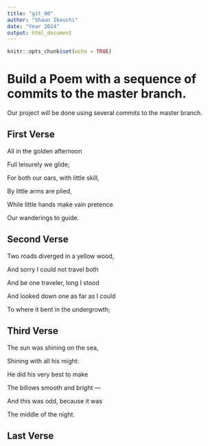 ```yaml
---
title: "git_00"
author: "Shaun Ikeuchi"
date: "Year 2024"
output: html_document
---
```


```r
knitr::opts_chunk$set(echo = TRUE)
```
# Build a Poem with a sequence of commits to the master branch.
Our project will be done using several commits to the master branch.
<!-- Do not modify or change any text in "!--" bracketed areas such as this --- these are instructions to
you, if you change any of this the git program will notice it and compromise your git merging strategy !-->

## First Verse 
All in the golden afternoon 

Full leisurely we glide; 

For both our oars, with little skill, 

By little arms are plied, 

While little hands make vain pretence 

Our wanderings to guide. 

## Second Verse
Two roads diverged in a yellow wood,

And sorry I could not travel both

And be one traveler, long I stood 

And looked down one as far as I could

To where it bent in the undergrowth;

## Third Verse
The sun was shining on the sea, 

Shining with all his might: 

He did his very best to make 

The billows smooth and bright — 

And this was odd, because it was 

The middle of the night.

## Last Verse
<!--Put a short poem of your choice 8-20 lines,here!-->

